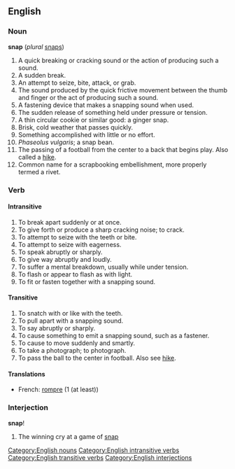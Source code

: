 ==English==

===Noun===
[[Category:English nouns]]
'''snap''' (''plural'' [[snaps]])

# A quick breaking or cracking sound or the action of producing such a sound.
# A sudden break.
# An attempt to seize, bite, attack, or grab.
# The sound produced by the quick frictive movement between the thumb and finger or the act of producing such a sound.
# A fastening device that makes a snapping sound when used.
# The sudden release of something held under pressure or tension.
# A thin circular cookie or similar good: a ginger snap.
# Brisk, cold weather that passes quickly.
# Something accomplished with little or no effort.
# ''Phaseolus vulgaris''; a snap bean.
# The passing of a football from the center to a back that begins play. Also called a [[hike]].
# Common name for a scrapbooking embellishment, more properly termed a rivet.
===Verb===
{{en-infl-reg-consonant|snap||p}}
====Intransitive====
[[Category:English intransitive verbs]]

#To break apart suddenly or at once.
#To give forth or produce a sharp cracking noise; to crack.
#To attempt to seize with the teeth or bite.
#To attempt to seize with eagerness.
#To speak abruptly or sharply.
#To give way abruptly and loudly.
#To suffer a mental breakdown, usually while under tension.
#To flash or appear to flash as with light.
#To fit or fasten together with a snapping sound.

====Transitive====
[[Category:English transitive verbs]]
#To snatch with or like with the teeth.
#To pull apart with a snapping sound.
#To say abruptly or sharply.
#To cause something to emit a snapping sound, such as a fastener.
#To cause to move suddenly and smartly.
#To take a photograph; to photograph.
#To pass the ball to the center in football. Also see [[hike]].

====Translations====
*French: [[rompre]] (1 (at least))

=== Interjection ===
[[Category:English interjections]]
'''snap'''!

# The winning cry at a game of [[w:snap (game)|snap]]